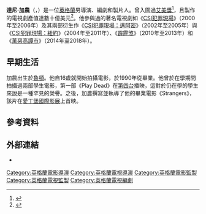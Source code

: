 {{noteTA
|G1=Show
|G2=Movie
|T=zh-tw:丹尼·坎南;zh-cn:丹尼·加农;zh-hk:達尼·加農;
|1=zh-tw:丹尼·坎南;zh-cn:丹尼·加农;zh-hk:達尼·加農;
}}
{{Infobox entertainer
| type = 導演
| name = 達尼·加農
| foreignname = Danny Cannon
| image = Danny Cannon at NY PaleyFest 2014 for Gotham.jpg
| caption = 加農於2014年
| birth_date = {{birth date and age|1968|10|5}}
| birth_place = {{ENG}}[[魯頓|魯頓]]
| occupation = 導演，編劇，製片人
| years_active = 1984年至今
}}
'''達尼·加農'''（{{lang-en|Danny Cannon}}，{{bd|1968年|10月5日}}）是一位[[英格蘭|英格蘭]]男導演、編劇和製片人。曾入圍過[[艾美獎|艾美獎]]<ref name="Danny Cannon Awards & Nominations">{{cite web |url=https://www.imdb.com/name/nm0134176/awards?ref_=nm_awd |title=Danny Cannon Awards |publisher=imdb.com |date=2018-08-08 |accessdate=2018-08-08}}</ref>，且製作的電視劇產值達數十億美元<ref name="The ‘CSI’ Franchise May Return To CBS">{{cite web |url=https://deadline.com/2016/05/csi-return-cbs-1201758808/ |title=The ‘CSI’ Franchise May Return To CBS |publisher=deadline.com |date=2016-05-18 |accessdate=2018-08-01}}</ref>。他參與過的著名電視劇如《[[CSI犯罪現場|CSI犯罪現場]]》（2000年至2006年）及其兩部衍生作《[[CSI犯罪現場：邁阿密|CSI犯罪現場：邁阿密]]》（2002年至2005年）與《[[CSI犯罪現場：紐約|CSI犯罪現場：紐約]]》（2004年至2011年）、《[[霹靂煞_(2010年電視劇)|霹靂煞]]》（2010年至2013年）和《[[萬惡高譚市|萬惡高譚市]]》（2014年至2018年）。

== 早期生活 ==
加農出生於[[魯頓|魯頓]]。他自16歲就開始拍攝電影，於1990年從{{le|國立電影電視學校|National Film and Television School}}畢業。他曾於在學期間拍攝過兩部學生電影，第一部《Play Dead》在[[第四台_(英國)|第四台]]播映，這對於仍在學的學生來說是一種罕見的榮譽。之後，加農撰寫並執導了他的畢業電影《Strangers》，該片在[[愛丁堡國際影展|愛丁堡國際影展]]上首映。

== 參考資料 ==
{{reflist|30em}}

== 外部連結 ==
*{{IMDb name|0134176}}

{{Danny Cannon}}
{{Authority control}}
{{DEFAULTSORT:Cannon, Danny}}
[[Category:英格蘭電影導演|Category:英格蘭電影導演]]
[[Category:英格蘭電視導演|Category:英格蘭電視導演]]
[[Category:英格蘭電影監製|Category:英格蘭電影監製]]
[[Category:英格蘭電視監製|Category:英格蘭電視監製]]
[[Category:英格蘭電視編劇|Category:英格蘭電視編劇]]